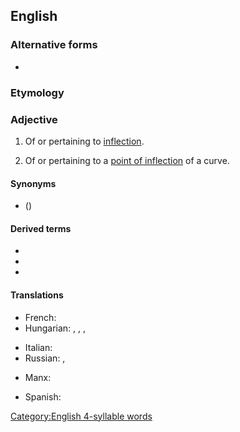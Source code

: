 ==English==

===Alternative forms===
* {{l|en|inflexional}}

===Etymology===
{{suffix|en|inflection|al}}

===Adjective===
{{en-adj}}

# {{lb|en|grammar}} Of or pertaining to [[inflection]].
#: {{ant|en|derivational}}
# {{lb|en|mathematics}} Of or pertaining to a [[point of inflection]] of a curve.

====Synonyms====
* {{l|en|flectional}} ({{l|en|flexional}})

====Derived terms====
* {{l|en|inflectional morphology}}
* {{l|en|inflectional phrase}}
* {{l|en|inflectional tangent}}

====Translations====
{{trans-top|pertaining to grammatical inflection}}
* French: {{t+|fr|flexionnel}}
* Hungarian: {{t|hu|ragozó}}, {{t+|hu|flektáló}}, {{t|hu|flexiós}}, {{t+|hu|inflexiós}}
{{trans-mid}}
* Italian: {{t|it|flessionale}}
* Russian: {{t+|ru|флекси́йный|m}}, {{t+|ru|оконча́тельный|m}}
{{trans-bottom}}

{{trans-top|pertaining to a point of inflection of a curve}}
* Manx: {{t|gv|yn-filleydagh}}
{{trans-mid}}
* Spanish: {{t|es|flectivo}}
{{trans-bottom}}

[[Category:English 4-syllable words]]